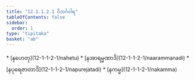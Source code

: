 ```yaml
---
title: "12.1.1.2.1 ဝိဘင်္ဂဝါရ"
tableOfContents: false
sidebar:
  order: 1
type: "tipitaka"
basket: "ab"
---
```



<DynamicBreadcrumb />



<TableOfContents>
* [နဟေတု](12-1-1-2-1/nahetu)
* [နအာရမ္မဏာဒိ](12-1-1-2-1/naarammanadi)
* [နပုရေဇာတာဒိ](12-1-1-2-1/napurejatadi)
* [နကမ္မ](12-1-1-2-1/nakamma)
</TableOfContents>